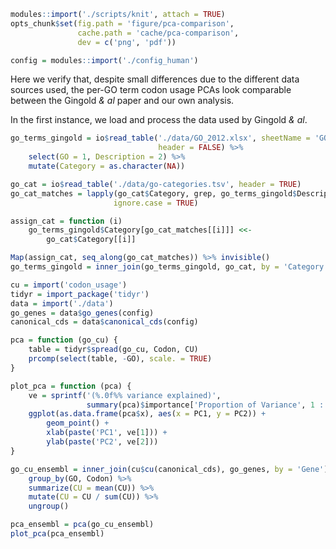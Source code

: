 ```r
modules::import('./scripts/knit', attach = TRUE)
opts_chunk$set(fig.path = 'figure/pca-comparison',
               cache.path = 'cache/pca-comparison',
               dev = c('png', 'pdf'))

config = modules::import('./config_human')
```

Here we verify that, despite small differences due to the different data
sources used, the per-GO term codon usage PCAs look comparable between the
Gingold *& al* paper and our own analysis.

In the first instance, we load and process the data used by Gingold *& al*.

```r
go_terms_gingold = io$read_table('./data/GO_2012.xlsx', sheetName = 'GOs_40',
                                 header = FALSE) %>%
    select(GO = 1, Description = 2) %>%
    mutate(Category = as.character(NA))

go_cat = io$read_table('./data/go-categories.tsv', header = TRUE)
go_cat_matches = lapply(go_cat$Category, grep, go_terms_gingold$Description,
                       ignore.case = TRUE)

assign_cat = function (i)
    go_terms_gingold$Category[go_cat_matches[[i]]] <<-
        go_cat$Category[[i]]

Map(assign_cat, seq_along(go_cat_matches)) %>% invisible()
go_terms_gingold = inner_join(go_terms_gingold, go_cat, by = 'Category')
```

```r
cu = import('codon_usage')
tidyr = import_package('tidyr')
data = import('./data')
go_genes = data$go_genes(config)
canonical_cds = data$canonical_cds(config)
```

```r
pca = function (go_cu) {
    table = tidyr$spread(go_cu, Codon, CU)
    prcomp(select(table, -GO), scale. = TRUE)
}
```

```r

plot_pca = function (pca) {
    ve = sprintf('(%.0f%% variance explained)',
                 summary(pca)$importance['Proportion of Variance', 1 : 2] * 100)
    ggplot(as.data.frame(pca$x), aes(x = PC1, y = PC2)) +
        geom_point() +
        xlab(paste('PC1', ve[1])) +
        ylab(paste('PC2', ve[2]))
}
```

```r
go_cu_ensembl = inner_join(cu$cu(canonical_cds), go_genes, by = 'Gene') %>%
    group_by(GO, Codon) %>%
    summarize(CU = mean(CU)) %>%
    mutate(CU = CU / sum(CU)) %>%
    ungroup()

pca_ensembl = pca(go_cu_ensembl)
plot_pca(pca_ensembl)
```

